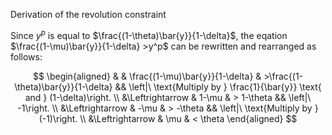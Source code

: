 

\pagenumbering{gobble}

Derivation of the revolution constraint 

Since $y^p$ is equal to $\frac{(1-\theta)\bar{y}}{1-\delta}$, the eqation $\frac{(1-\mu)\bar{y}}{1-\delta}  >y^p$ can be rewritten and rearranged as follows: 

$$ 
\begin{aligned}
& & \frac{(1-\mu)\bar{y}}{1-\delta} & >\frac{(1-\theta)\bar{y}}{1-\delta} && \left|\ \text{Multiply by } \frac{1}{\bar{y}} \text{ and } (1-\delta)\right. \\
&\Leftrightarrow & 1-\mu                           & > 1-\theta && \left|\ -1\right. \\ 
&\Leftrightarrow & -\mu                            & > -\theta && \left|\ \text{Multiply by } (-1)\right. \\
&\Leftrightarrow & \mu                             & < \theta 
\end{aligned}
$$
\newpage

\includepdf[pages={-},scale=0.9]{../Figures/Naher_Osten_S76.pdf}
